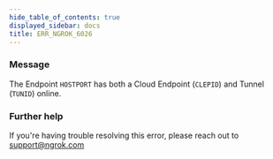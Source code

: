 ```yaml
---
hide_table_of_contents: true
displayed_sidebar: docs
title: ERR_NGROK_6026
---
```


### Message

The Endpoint `HOSTPORT` has both a Cloud Endpoint (`CLEPID`) and Tunnel (`TUNID`) online.

<ErrorDetails />

### Further help

If you're having trouble resolving this error, please reach out to [support@ngrok.com](mailto:support@ngrok.com?subject=Help%20with%20ERR_NGROK_6026)
